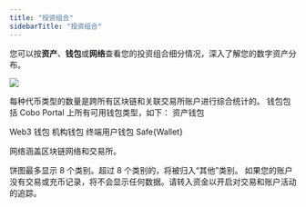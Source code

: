 ```yaml
---
title: "投资组合"
sidebarTitle: "投资组合"
---
```


您可以按**资产**、**钱包**或**网络**查看您的投资组合细分情况，深入了解您的数字资产分布。

<img src="/cn/images/dashboard/portfolio.svg" className="screenshot_modal"/> <br />


<AccordionGroup>
  <Accordion title="按币种统计分类">
每种代币类型的数量是跨所有区块链和关联交易所账户进行综合统计的。
  </Accordion>

  <Accordion title="按钱包类型统计分类">
钱包包括 Cobo Portal 上所有可用钱包类型，如下：
    <CardGroup cols={2}>
  <Card title="全托管钱包" icon="square-1">
资产钱包

Web3 钱包
  </Card>
  <Card title="MPC 钱包" icon="square-2">
机构钱包
终端用户钱包
  </Card>
  <Card title="智能合约钱包" icon="square-3">
    Safe\{Wallet\}
  </Card>
  <Card title="交易所钱包" icon="square-4">
  </Card>
</CardGroup>
  </Accordion>

  <Accordion title="按所在链分类">
    网络涵盖区块链网络和交易所。
  </Accordion>
</AccordionGroup>

<Note>饼图最多显示 8 个类别。超过 8 个类别的，将被归入“其他”类别。</Note>
<Note>如果您的账户没有交易或充币记录，将不会显示任何数据。请转入资金以开启对交易和账户活动的追踪。</Note>